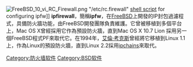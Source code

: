 {{lowercase}}
{{NoteTA|G1=IT}}
[[File:FreeBSD_10_vi_RC_Firewall.png|thumb]] "/etc/rc.firewall" [[shell_script|shell script]] for configuring ipfw]]
'''ipfirewall'''，簡稱'''ipfw'''，在[[FreeBSD|FreeBSD]]上開發的IP封包過濾程式，具備防火牆功能，由FreeBSD開發團隊負責維護。它曾被移植到多個平台上，Mac OS X曾經採用它作為預設防火牆，直到Mac OS X 10.7 Lion 採用另一個FreeBSD程式PF來取代它。在1994年，[[艾倫·考克斯|艾倫·考克斯]]曾經將它移植到Linux 1.1上，作為Linux的預設防火牆，直到Linux 2.2採用[[ipchains|ipchains]]來取代。

{{FreeBSD}}

[[Category:防火墙软件|Category:防火墙软件]]
[[Category:BSD软件|Category:BSD软件]]